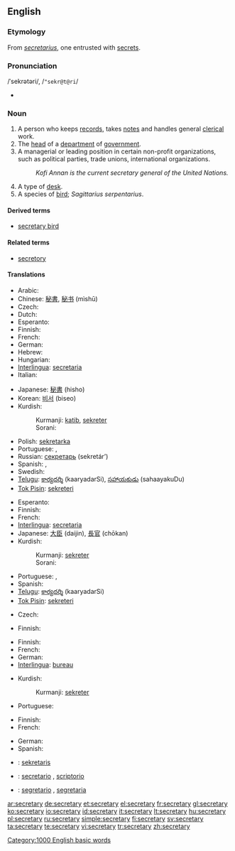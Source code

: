 {{wikipedia|dab=secretary (disambiguation)|secretary}}
==English==

===Etymology===
From {{ML.}} ''[[secretarius]]'', one entrusted with [[secret]]s.

===Pronunciation===
/ˈsekrətəri/, /<tt>"sekr@t@ri</tt>/
* {{audio|en-us-secretary.ogg|Audio (US)}}

===Noun===
{{wikipedia}}
{{en-noun|secretaries}}

# A person who keeps [[records]], takes [[notes]] and handles general [[clerical]] work.
# The [[head]] of a [[department]] of [[government]].
# A managerial or leading position in certain non-profit organizations, such as political parties, trade unions, international organizations.
#: ''Kofi Annan is the current secretary general of the United Nations.''
# A type of [[desk]].
# A species of [[bird]]; ''Sagittarius serpentarius''.

====Derived terms====
* [[secretary bird]]

====Related terms====
* [[secretory]]

====Translations====
{{trans-top|person keeping records and handling clerical work}}
* Arabic: {{Arab|[[سكرتير]]}} {{IPAchar|(sekretér)}} {{m|f}}
* Chinese: [[秘書]], [[秘书]] (mìshū)
* Czech: {{t-|cs|sekretářka|f}}
* Dutch: {{t+|nl|secretaresse|f}}
* Esperanto: {{t-|eo|sekretario|xs=Esperanto}}
* Finnish: {{t-|fi|sihteeri}}
* French: {{t+|fr|secrétaire|m|f}}
* German: {{t+|de|Sekretär|m}}
* Hebrew: {{he-translation|מזכיר|mazkir}} {{m}}
* Hungarian: {{t+|hu|titkár}}
* [[Interlingua]]: [[secretaria]] {{f}}
* Italian: {{t+|it|segretario|m}}
{{trans-mid}}
* Japanese: [[秘書]] (hisho)
* Korean: [[비서]] (biseo)
* Kurdish:
*: Kurmanji: [[katib]], [[sekreter]]
*: Sorani: {{t|ku|سکرتێر|tr=sikirtaer|sc=KUchar}}
* Polish: [[sekretarka]] {{f}}
* Portuguese: {{t+|pt|secretário|m}}, {{t+|pt|secretária|f}}
* Russian: [[секретарь]] (sekretár’) {{m}}
* Spanish: {{t-|es|secretario|m}}, {{t-|es|secretaria|f}}
* Swedish: {{t-|sv|sekreterare|c}}
* [[Telugu]]: [[కార్యదర్శి]] (kaaryadarSi), [[సహాయకుడు]] (sahaayakuDu)
* [[Tok Pisin]]: [[sekreteri]]
{{trans-bottom}}

{{trans-top|head of a department of government}}
* Esperanto: {{t-|eo|sekretario|xs=Esperanto}}
* Finnish: {{t+|fi|ministeri}}
* French: {{t+|fr|secrétaire}}
* [[Interlingua]]: [[secretaria]] {{f}}
* Japanese: [[大臣]] (daijin), [[長官]] (chōkan)
* Kurdish:
*: Kurmanji: [[sekreter]]
*: Sorani: {{t|ku|سکرتێر|tr=sikirtaer|sc=KUchar}}
{{trans-mid}}
* Portuguese: {{t+|pt|secretário|m}}, {{t+|pt|secretária|f}}
* Spanish: {{t-|es|secretario|m}}
* [[Telugu]]: [[కార్యదర్శి]] (kaaryadarSi)
* [[Tok Pisin]]: [[sekreteri]]
{{trans-bottom}}

{{trans-top|leading or managerial position in certain organizations}}
* Czech: {{t-|cs|tajemník|m}}
{{trans-mid}}
* Finnish: {{t-|fi|sihteeri}}
{{trans-bottom}}

{{trans-top|type of desk}}
* Finnish: {{t+|fi|kirjoituspöytä}}
* French: {{t+|fr|secrétaire}}
* German: {{t-|de|Schreibsekretär|m}}
* [[Interlingua]]: [[bureau]]
{{trans-mid}}
* Kurdish:
*: Kurmanji: [[sekreter]]
* Portuguese: {{t+|pt|escrivaninha|f}}
{{trans-bottom}}

{{trans-top|sagittarius serpentarius}}
* Finnish: {{t-|fi|sihteeri}}
* French: {{t-|fr|messager serpentaire}}
{{trans-mid}}
* German: {{t+|de|Sekretär}}
* Spanish: {{t-|es|serpentario|m}}
{{trans-bottom}}

{{checktrans-top}}
* {{ttbc|Indonesian}}: [[sekretaris]]
* {{ttbc|Interlingua}}: [[secretario]] {{m}}, [[scriptorio]]
* {{ttbc|Italian}}: [[segretario]] {{m}}, [[segretaria]] {{f}}
{{trans-bottom}}

[[Category:1000 English basic words]]

[[ar:secretary]]
[[de:secretary]]
[[et:secretary]]
[[el:secretary]]
[[fr:secretary]]
[[gl:secretary]]
[[ko:secretary]]
[[io:secretary]]
[[id:secretary]]
[[it:secretary]]
[[lt:secretary]]
[[hu:secretary]]
[[pl:secretary]]
[[ru:secretary]]
[[simple:secretary]]
[[fi:secretary]]
[[sv:secretary]]
[[ta:secretary]]
[[te:secretary]]
[[vi:secretary]]
[[tr:secretary]]
[[zh:secretary]]